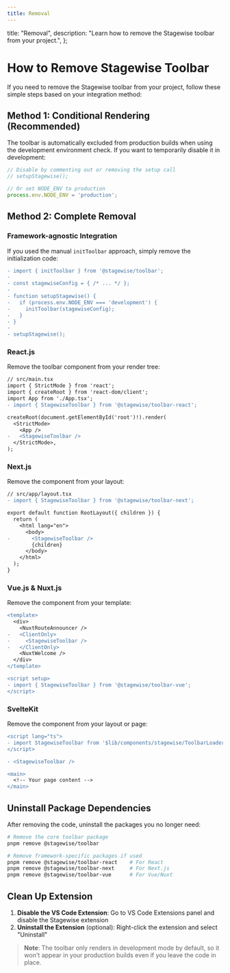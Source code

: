 ```yaml
---
title: Removal
---
```


  title: "Removal",
  description: "Learn how to remove the Stagewise toolbar from your project.",
};

# How to Remove Stagewise Toolbar

If you need to remove the Stagewise toolbar from your project, follow these simple steps based on your integration method:

## Method 1: Conditional Rendering (Recommended)

The toolbar is automatically excluded from production builds when using the development environment check. If you want to temporarily disable it in development:

```ts
// Disable by commenting out or removing the setup call
// setupStagewise();

// Or set NODE_ENV to production
process.env.NODE_ENV = 'production';
```

## Method 2: Complete Removal

### Framework-agnostic Integration

If you used the manual `initToolbar` approach, simply remove the initialization code:

```diff
- import { initToolbar } from '@stagewise/toolbar';
- 
- const stagewiseConfig = { /* ... */ };
- 
- function setupStagewise() {
-   if (process.env.NODE_ENV === 'development') {
-     initToolbar(stagewiseConfig);
-   }
- }
- 
- setupStagewise();
```

### React.js

Remove the toolbar component from your render tree:

```diff
// src/main.tsx
import { StrictMode } from 'react';
import { createRoot } from 'react-dom/client';
import App from './App.tsx';
- import { StagewiseToolbar } from '@stagewise/toolbar-react';

createRoot(document.getElementById('root')!).render(
  <StrictMode>
    <App />
-   <StagewiseToolbar />
  </StrictMode>,
);
```

### Next.js

Remove the component from your layout:

```diff
// src/app/layout.tsx
- import { StagewiseToolbar } from '@stagewise/toolbar-next';

export default function RootLayout({ children }) {
  return (
    <html lang="en">
      <body>
-       <StagewiseToolbar />
        {children}
      </body>
    </html>
  );
}
```

### Vue.js & Nuxt.js

Remove the component from your template:

```diff
<template>
  <div>
    <NuxtRouteAnnouncer />
-   <ClientOnly>
-     <StagewiseToolbar />
-   </ClientOnly>
    <NuxtWelcome />
  </div>
</template>

<script setup>
- import { StagewiseToolbar } from '@stagewise/toolbar-vue';
</script>
```

### SvelteKit

Remove the component from your layout or page:

```diff
<script lang="ts">
- import StagewiseToolbar from '$lib/components/stagewise/ToolbarLoader.svelte';
</script>

- <StagewiseToolbar />

<main>
  <!-- Your page content -->
</main>
```

## Uninstall Package Dependencies

After removing the code, uninstall the packages you no longer need:

```bash
# Remove the core toolbar package
pnpm remove @stagewise/toolbar

# Remove framework-specific packages if used
pnpm remove @stagewise/toolbar-react    # For React
pnpm remove @stagewise/toolbar-next     # For Next.js  
pnpm remove @stagewise/toolbar-vue      # For Vue/Nuxt
```

## Clean Up Extension

1. **Disable the VS Code Extension**: Go to VS Code Extensions panel and disable the Stagewise extension
2. **Uninstall the Extension** (optional): Right-click the extension and select "Uninstall"

> **Note**: The toolbar only renders in development mode by default, so it won't appear in your production builds even if you leave the code in place.